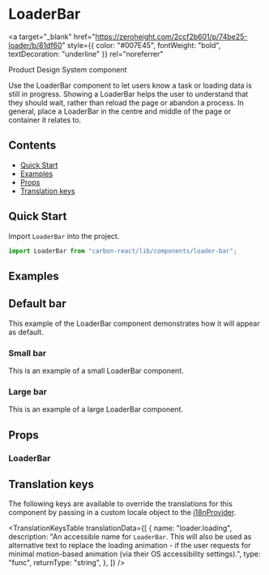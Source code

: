 

<Meta of={LoaderBarStories} />

# LoaderBar

<a
  target="_blank"
  href="https://zeroheight.com/2ccf2b601/p/74be25-loader/b/81df60"
  style={{ color: "#007E45", fontWeight: "bold", textDecoration: "underline" }}
  rel="noreferrer"
>
  Product Design System component
</a>

Use the LoaderBar component to let users know a task or loading data is still in progress.
Showing a LoaderBar helps the user to understand that they should wait, rather than reload the page or abandon a process.
In general, place a LoaderBar in the centre and middle of the page or container it relates to.

## Contents

- [Quick Start](#quick-start)
- [Examples](#examples)
- [Props](#props)
- [Translation keys](#translation-keys)

## Quick Start

Import `LoaderBar` into the project.

```javascript
import LoaderBar from "carbon-react/lib/components/loader-bar";
```

## Examples

## Default bar

This example of the LoaderBar component demonstrates how it will appear as default.

<Canvas of={LoaderBarStories.DefaultStory} />

### Small bar

This is an example of a small LoaderBar component.

<Canvas of={LoaderBarStories.SmallStoryLoaderbar} />

### Large bar

This is an example of a large LoaderBar component.

<Canvas of={LoaderBarStories.LargeStoryLoaderbar} />

## Props

### LoaderBar

<ArgTypes of={LoaderBarStories} />

## Translation keys

The following keys are available to override the translations for this component by passing in a custom locale object
to the [i18nProvider](../?path=/docs/documentation-i18n--docs).

<TranslationKeysTable
  translationData={[
    {
      name: "loader.loading",
      description:
        "An accessible name for `LoaderBar`. This will also be used as alternative text to replace the loading animation - if the user requests for minimal motion-based animation (via their OS accessibility settings).",
      type: "func",
      returnType: "string",
    },
  ]}
/>
